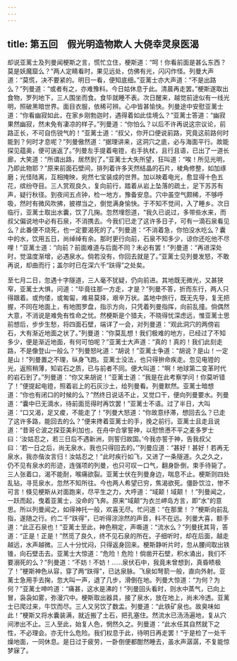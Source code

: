 ```yaml
---
---
---
```

title: 第五回　假光明造物欺人 大侥幸灵泉医渴
---



却说亚蓠士及列曼闻梗斯之言，慌忙立住，梗斯道：“呵！你看前面是甚么东西？莫是妖魔窟么？”两人定睛看时，果见远处，仿佛有光，闪闪作怪。列曼大声道：“莫慌，决不要紧的。明日一看，便知底细。”亚蓠士亦大声道：“不是出路么？”列曼道：“或者有之，亦难豫料。今日姑休息于此。清晨再走罢。”梗斯遂取出食物，罗列地下，三人围坐而食。食毕就睡不表。次日醒来，越觉前途似有一线光明，照破黑暗世界。面目衣服，依稀可辨。心中皆甚愉快。列曼途中安慰亚蓠士道：“你看幽寂如此，在家乡刚勃迦时，遇得着如此佳境么？”亚蓠士答道：“幽寂果然幽寂，然未免有凄凉的样子。”列曼道：“你怕么？以后不许再说这宗议论，前路正长，不可自伤锐气的！”亚蓠士道：“叔父，你开口便说前路，究竟这前路何时能到？何时才息呢？”列曼傲然道：“据理讲来，这洞穴之底，必与海面平行。故能探见蕴奥，便可遄返了。”列曼左手提着电镫，右手执杖，且行且语，已出了一道长廊，大笑道：“所谓出路，居然到了。”亚蓠士大失所望，狂叫道：“唉！所见光明，乃即此物耶？”原来前面石壁间，排列着许多天然结晶的石片，棱角修整，如加琢磨；光怪陆离，互相掩映，宛然七宝装成的世界。加以映着电光，愈显得十色五花，缤纷夺目。三人赏观良久，复向前行，踏着从岩上坠落的疏土，足下苏苏有声，疑行秋径。到夜间五点钟，检一地方，豫备安息。穴中虽空气颇稀，不够呼吸，然时有微风吹拂，披襟当之，倒觉满身愉快。于不知不觉间，入了睡乡。次日临行，亚蓠士取出水囊，饮了几掬。忽然埋怨道，“我久已说过，多带些水来，而叔父偏说地中必有石泉，不消携去。今我们已走了这许多日子，可有一滴石泉看见么？此番便不烧死，也一定要渴死的了。”列曼道：“不消着急，你怕没水吃么？囊中的水，饮用五日，尚绰绰有余。那时更行向前，石泉不知多少，谅你还吃他不尽哩！”亚蓠士道：“向前？前面难道与后面不同？未必有罢！”列曼道：“再进深处时，觉温度渐增，必遇泉水。倘若没有，你回去就是了。”亚蓠士见列曼发怒，不敢再说，却曲而行；盖尔时已在深六千“趺得”之处矣。

至七月二日，忽遇十字隧道，三人毫不犹疑，仍向前进。其地既无微光，又甚狭窄，亚蓠士大惧，问道：“毕竟往那一方走，才是？”列曼不答，折而东行，两人只得跟着。或佝偻，或匍匐，难易莫择，艰辛万状。盖地中旅行，既无先导，复无把握，不同在地面上，有地图罗盘，指示方向，只凭着列曼指挥，向前乱撞。倘偶然大意，不消说是难免有性命之忧。然梗斯是个猎夫，不晓得忧深虑远，惟亚蓠士思前想后，步步生愁，将四面石壁，端详了一会，对列曼道：“观此洞穴的两傍岩石，大有渐近地面之状了。”列曼道：“你莫乱想！我们极难的地方，已经过了不知多少，便是渐近地面，有何可怕呢？”亚蓠士大声道：“真的！真的！我们此刻走路，不是像登山一般么？”列曼怒叱道：“胡说！”亚蓠士争道：“胡说？是山！一定是山！”列曼置之不理，纵身飞跑。亚蓠士没法，也只得拚命疾走。忽见电镫的光，返照稍薄，知岩石之质，已与前者不同。便大叫道：“啊！地球第二变革时代的岩石到了。”列曼道：“你又来胡说！”亚蓠士道：“我是在此考察学问！你莫听错了！”便提起电镫，照着岩上的石灰沙土，给列曼看。列曼默然。亚蓠士暗想道：“你也有闭口的时候的么？”然终日说话不止，又觉口干，便向列曼要水。列曼道：“囊中已无滴水，待前面觅得时再饮罢！”亚蓠士不语。过了半日，大叫道：“口又渴，足又痠，不能走了！”列曼大怒道：“你故意纾滞，想回去么？已走了这许多路，能回去的么？”便来搀着亚蓠士的手，挽之前行。亚蓠士且走且说道：“昔哥仑波之探亚美利加也，在舟中合掌誓神，以慰愤懑不平之麦多罗士曰：‘汝姑忍之，若三日后不遇新洲，则誓归故国。’今我亦誓于神，告我叔父曰：‘若一日之后，尚无泉水，我也只得回去的。’”列曼应道：“甚好！甚好！若再无泉水，我亦偕汝言归！汝姑忍之！”此时疾行如飞，又进了一条隧道。久之久之，仍不见有泉水的形迹，连强项的列曼，也只可叹一口气，翻身卧倒，束手待毙了。三人张着口，渴不能耐，喉痛欲裂。亚蓠士伏在列曼身边，喘息不止。梗斯则四处乱钻，寻觅泉水，忽然不知所往。今也两人希望已穷，焦渴欲死。僵卧饮泣，惨不可言！倏见梗斯从对面跑来，尽平生之力，大呼道：“域颠！域颠！！”列曼闻之，一跃而起，曳着亚蓠士，没命的飞奔。原来“域颠”为衣兰岬岛方言，即“水”的意思。所以列曼闻之，如得神托一般，欢喜无尽。忙问道：“在那里！？”梗斯向前乱指，遂随之行。约二千“趺得”，已听得淙淙然的声音，料不在远。列曼大喜，额手道：“此正石泉也！”亚蓠士至此，神色稍定，声嘶道：“流水么？”列曼抚其背，答道：“正是！正是！”然觅了良久，终不见石泉的所在。子细听时，却在后面，越走越远，水声越微。三人十分忧闷，只得返身回来。梗斯静听片时，忽从腰间取出铁锥，向石壁击去。亚蓠士大惊道：“危险！危险！倘凿开石壁，积水涌出，我们不要溺死的么？”列曼道：“不妨！不妨！……泉伏石中，我竟未曾想到，真昏瞆极了！”梗斯神色从容，穿了两“趺得”，已达泉脉。飞泉如弩箭一般，直向外射。亚蓠士急用手去掬，忽大叫一声，退了几步，滑倒在地。列曼大惊道：“为何？为何？”亚蓠士呻吟道：“痛甚，这水是沸的！”列曼回头看时，则水中蒸气，已向上冒，袅袅如雾，弥漫穴中。梗斯取出器具，接了泉水，放在地上，尚未冷透。亚蓠士已爬过来，牛饮而尽。三人又另饮了数盂。列曼道：“此铁矿泉也。故臭味如此！”梗斯又将水囊装满，就近搬了土石，把孔塞住。然流水已汤汤遍地，复从穴间渗出不止。三人至此，始复人色，惘然久之。列曼道：“此水任其自然就下之性，不必理会。亦无什么危险。我们权息于此，待明日再走罢！”于是检了一处干燥地面，一同休息。是日过于疲劳，一卧倒便都酣然睡去，虽水声潺潺，不复能惊梦寐了。